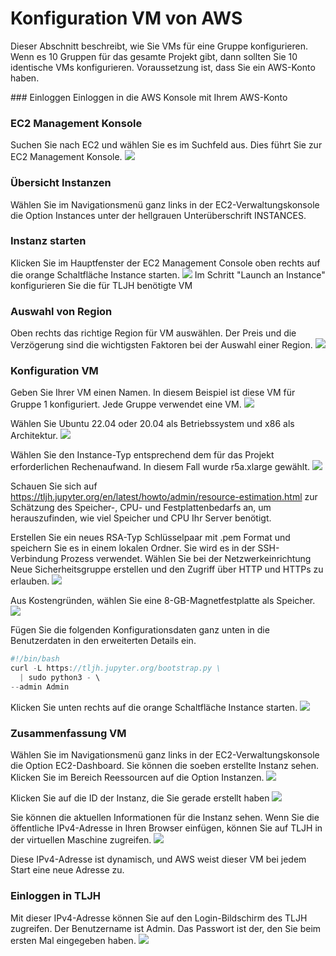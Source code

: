 # Konfiguration VM von AWS

Dieser Abschnitt beschreibt, wie Sie VMs für eine Gruppe konfigurieren. Wenn es 10 Gruppen für das gesamte Projekt gibt, dann sollten Sie 10 identische VMs konfigurieren. Voraussetzung ist, dass Sie ein AWS-Konto haben.

<Steps>
### Einloggen
Einloggen in die AWS Konsole mit Ihrem AWS-Konto

### EC2 Management Konsole
Suchen Sie nach EC2 und wählen Sie es im Suchfeld aus. Dies führt Sie zur EC2 Management Konsole.
![](../../Images/Ab2.png)

### Übersicht Instanzen
Wählen Sie im Navigationsmenü ganz links in der EC2-Verwaltungskonsole die Option Instances unter der hellgrauen Unterüberschrift INSTANCES.

### Instanz starten
Klicken Sie im Hauptfenster der EC2 Management Console oben rechts auf die orange Schaltfläche Instance starten.
![](../../Images/Ab3.png)
Im Schritt "Launch an Instance" konfigurieren Sie die für TLJH benötigte VM

### Auswahl von Region
Oben rechts das richtige Region für VM auswählen. Der Preis und die Verzögerung sind die wichtigsten Faktoren bei der Auswahl einer Region.
![](../../Images/Ab4.png)

### Konfiguration VM
Geben Sie Ihrer VM einen Namen. In diesem Beispiel ist diese VM für Gruppe 1 konfiguriert. Jede Gruppe verwendet eine VM.
![](../../Images/Ab5.png)

Wählen Sie Ubuntu 22.04 oder 20.04 als Betriebssystem und x86 als Architektur.
![](../../Images/Ab6.png)

Wählen Sie den Instance-Typ entsprechend dem für das Projekt erforderlichen Rechenaufwand. In diesem Fall wurde r5a.xlarge gewählt.
![](../../Images/Ab7.png)

Schauen Sie sich auf https://tljh.jupyter.org/en/latest/howto/admin/resource-estimation.html zur Schätzung des Speicher-, CPU- und Festplattenbedarfs an, um herauszufinden, wie viel Speicher und CPU Ihr Server benötigt.

Erstellen Sie ein neues RSA-Typ Schlüsselpaar mit .pem Format und speichern Sie es in einem lokalen Ordner. Sie wird es in der SSH-Verbindung Prozess verwendet.
Wählen Sie bei der Netzwerkeinrichtung Neue Sicherheitsgruppe erstellen und den Zugriff über HTTP und HTTPs zu erlauben.
![](../../Images/Ab8.png)

Aus Kostengründen, wählen Sie eine 8-GB-Magnetfestplatte als Speicher.
![](../../Images/Ab9.png)

Fügen Sie die folgenden Konfigurationsdaten ganz unten in die Benutzerdaten in den erweiterten Details ein.
```js copy
#!/bin/bash
curl -L https://tljh.jupyter.org/bootstrap.py \
  | sudo python3 - \
--admin Admin
```

Klicken Sie unten rechts auf die orange Schaltfläche Instance starten.
![](../../Images/Ab10.png)

### Zusammenfassung VM
Wählen Sie im Navigationsmenü ganz links in der EC2-Verwaltungskonsole die Option EC2-Dashboard. Sie können die soeben erstellte Instanz sehen. Klicken Sie im Bereich Reessourcen auf die Option Instanzen.
![](../../Images/Ab11.png)

Klicken Sie auf die ID der Instanz, die Sie gerade erstellt haben
![](../../Images/Ab12.png)

Sie können die aktuellen Informationen für die Instanz sehen. Wenn Sie die öffentliche IPv4-Adresse in Ihren Browser einfügen, können Sie auf TLJH in der virtuellen Maschine zugreifen.
![](../../Images/Ab13.png)

Diese IPv4-Adresse ist dynamisch, und AWS weist dieser VM bei jedem Start eine neue Adresse zu.

### Einloggen in TLJH
Mit dieser IPv4-Adresse können Sie auf den Login-Bildschirm des TLJH zugreifen. Der Benutzername ist Admin. Das Passwort ist der, den Sie beim ersten Mal eingegeben haben.
![](../../Images/Ab14.png)
</Steps>